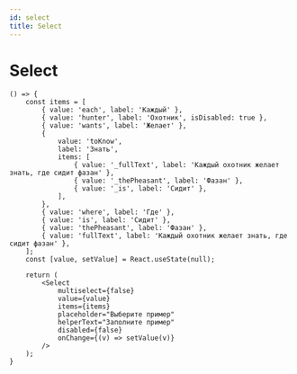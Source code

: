 ```yaml
---
id: select
title: Select
---
```



# Select
<Description name="Select" />
<PropsTable name="Select" />

```tsx
() => {
    const items = [
        { value: 'each', label: 'Каждый' },
        { value: 'hunter', label: 'Охотник', isDisabled: true },
        { value: 'wants', label: 'Желает' },
        {
            value: 'toKnow',
            label: 'Знать',
            items: [
                { value: '_fullText', label: 'Каждый охотник желает знать, где сидит фазан' },
                { value: '_thePheasant', label: 'Фазан' },
                { value: '_is', label: 'Сидит' },
            ],
        },
        { value: 'where', label: 'Где' },
        { value: 'is', label: 'Сидит' },
        { value: 'thePheasant', label: 'Фазан' },
        { value: 'fullText', label: 'Каждый охотник желает знать, где сидит фазан' },
    ];
    const [value, setValue] = React.useState(null);

    return (
        <Select
            multiselect={false}
            value={value}
            items={items}
            placeholder="Выберите пример"
            helperText="Заполните пример"
            disabled={false}
            onChange={(v) => setValue(v)}
        />
    );
}
```
